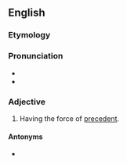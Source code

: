 ==English==

===Etymology===
{{suffix|en|precedent|ial}}

===Pronunciation===
* {{IPA|en|/ˌpɹɛsəˈdɛnʃəl/}}
* {{rhymes|en|ɛnʃəl}}

===Adjective===
{{en-adj|-}}

# {{lb|en|legal}} Having the force of [[precedent]].

====Antonyms====
* {{l|en|nonprecedential}}